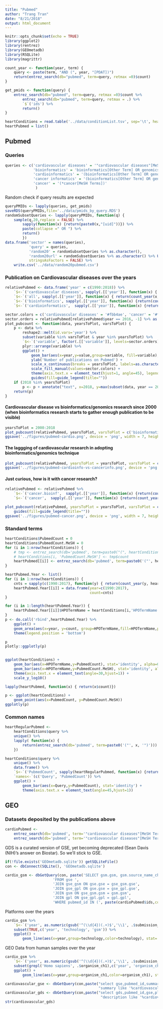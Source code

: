 ```yaml
---
title: "Pubmed"
author: "Trang Tran"
date: "8/21/2018"
output: html_document
---
```


```r
knitr::opts_chunk$set(echo = TRUE)
library(ggplot2)
library(rentrez)
library(GEOmetadb)
library(RSQLite)
library(magrittr)

count_year <- function(year, term) {
    query <- paste(term, "AND (", year, "[PDAT])")
    return(entrez_search(db="pubmed", term=query, retmax =0)$count)
}

get_pmids <- function(query) {
    entrez_search(db="pubmed", term=query, retmax =0)$count %>%
        entrez_search(db="pubmed", term=query, retmax = .) %>%
        `$`('ids') %>%
        return()
}

```

```r
heartConditions = read.table('../data/conditionList.tsv', sep='\t', header = TRUE)
heartPubmed = list()

```

## Pubmed

### Queries

```r
queries <- c('cardiovascular diseases' = '"cardiovascular diseases"[MeSH Major Topic]',
             'bioinformatics' = 'bioinformatics[Other Term] OR genomics[MeSH Terms]',
             'cardioinformatics' = '(bioinformatics[Other Term] OR genomics[MeSH Terms]) AND ("cardiovascular diseases"[MeSH Major Topic])',
             'cancer informatics' = '(bioinformatics[Other Term] OR genomics[MeSH Terms]) AND (*cancer[MeSH Terms])',
             'cancer' = '(*cancer[MeSH Terms])'
              )
```

Random check if query results are expected

```r
queryPMIDs <- lapply(queries, get_pmids)
saveRDS(queryPMIDs,file='../data/pmids_by_query.RDS')
randomSubsetQueries <- lapply(queryPMIDs, function(q) {
    sample(q,20,replace = FALSE) %>%
        sapply(function(x) {return(paste0(x,"[uid]"))}) %>%
        paste(collapse =" OR ") %>%
        return()
        })
data.frame('sector' = names(queries),
           'query' = queries,
           'random20' = randomSubsetQueries %>% as.character(),
           'random20url' = randomSubsetQueries %>% as.character() %>% URLencode() %>% paste0('https://www.ncbi.nlm.nih.gov/pubmed/?term=', .),
           stringsAsFactors = FALSE) %>%
    write.csv('../data/random20pubmed.csv')
```

### Publication on Cardiovascular diseases over the years

```r
relativePubmed <- data.frame('year' = c(1990:2018)) %>%
    `$<-`('cardiovascular diseases', sapply(.[['year']], function(x) { return(count_year(x, '"cardiovascular diseases"[MeSH Major Topic]'))})) %>%
    `$<-`('all', sapply(.[['year']], function(x) { return(count_year(x, ''))})) %>%
    `$<-`('bioinformatics', sapply(.[['year']], function(x) {return(count_year(x, 'bioinformatics[Other Term] OR genomics[MeSH Terms]'))})) %>%
    `$<-`('cardioinformatics',  sapply(.[['year']], function(x) {return(count_year(x, '(bioinformatics[Other Term] OR genomics[MeSH Terms]) AND ("cardiovascular diseases"[MeSH Major Topic])'))}))
```


```r
sector.colors = c('cardiovascular diseases' = '#fbb4ae', 'cancer' = '#fbb4ae', 'bioinformatics' = '#fed9a6', 'cardioinformatics' = '#b3cde3', 'cancer.bioinf' = '#ccebc5' )
sector.orders = relativePubmed[relativePubmed$year == 2016, -1] %>% as.numeric() %>% order(decreasing = T) %>% `[`(names(relativePubmed)[-1], .)
plot_pubcount <- function(data, yearsToPlot, varsToPlot) {
    p <- data %>%
        reshape2::melt(id.vars='year') %>%
        subset(variable %in% varsToPlot & year %in% yearsToPlot) %>%
        `$<-`('variable', factor(.[['variable']], levels=sector.orders)) %>%
        plyr::arrange(variable) %>%
        ggplot() +
            geom_bar(aes(x=year,y=value,group=variable, fill=variable),stat='identity', position='identity') +
            ylab('Number of publications on Pubmed') +
            scale_x_continuous(breaks = yearsToPlot, labels=as.character(yearsToPlot)) +
            scale_fill_manual(values=sector.colors) +
            theme(axis.text.x = element_text(hjust=1, angle=45), legend.position = c(0.15, 0.85)) +
            guides(fill=guide_legend(title=""))
    if (2018 %in% yearsToPlot)
        p <- p + annotate("text", x=2018, y=max(subset(data, year == 2018, varsToPlot))*1.1, label="*", size=7)
    return(p)    
}
```


#### Cardiovascular disease vs bioinformatics/genomics research since 2000 (when bioinformatics research starts to gather enough publication to be visible)

```r
yearsToPlot = 2000:2018
plot_pubcount(relativePubmed, yearsToPlot, varsToPlot = c('bioinformatics', 'cardioinformatics', 'cardiovascular diseases') )
ggsave('../figures/pubmed-cardio.png', device = 'png', width = 7, height=5)
```

#### The laggging of cardiovascular research in adopting bioinformatics/genomics technique

```r
plot_pubcount(relativePubmed, yearsToPlot = yearsToPlot, varsToPlot = c('bioinformatics', 'cancer.bioinf', 'cardioinformatics') )
ggsave('../figures/pubmed-cardioinfo-vs-cancerinfo.png', device = 'png', width = 7, height=5)
```

#### Just curious, how is it with cancer research?

```r
relativePubmed <- relativePubmed %>%
    `$<-`('cancer.bioinf',  sapply(.[['year']], function(x) {return(count_year(x, '(bioinformatics[Other Term] OR genomics[MeSH Terms]) AND (*cancer[MeSH Terms])'))})) %>%
    `$<-`('cancer',  sapply(.[['year']], function(x) {return(count_year(x, '(*cancer[MeSH Terms])'))}))

```

```r
plot_pubcount(relativePubmed, yearsToPlot = yearsToPlot, varsToPlot = c('cancer', 'bioinformatics', 'cancer.bioinf') ) +
    guides(fill=guide_legend(title=""))
ggsave('../figures/pubmed-cancer.png', device = 'png', width = 7, height=5)
```

### Standard terms

```r
heartConditions$PubmedCount = 0
heartConditions$PubmedCount.MeSH = 0
for (i in 1:nrow(heartConditions)) {
    # tmp <- entrez_search(db='pubmed', term=paste0("(", heartConditions[i,'HPOTermName'], ")[MeSH]"))
    # heartConditions[i, 'PubmedCount.MeSH'] <- tmp$count
    heartPubmed[[i]] <- entrez_search(db='pubmed', term=paste0('("', heartConditions[i,'HPOTermName'], '")'))
}
```

```r
heartPubmed.Year <- list()
for (i in 1:nrow(heartConditions)) {
    cnts = sapply(c(1990:2017), function(y) { return(count_year(y, heartConditions[i, 'HPOTermName']))})
    heartPubmed.Year[[i]] = data.frame(year=c(1990:2017),
                                       count=cnts)
}
```

```r
for (i in 1:length(heartPubmed.Year)) {
    heartPubmed.Year[[i]]$HPOTermName = heartConditions[i,'HPOTermName']
}
p <- do.call('rbind',heartPubmed.Year) %>%
    ggplot() +
    geom_area(aes(x=year, y=count, group=HPOTermName,fill=HPOTermName,postion='stack')) +
    theme(legend.position = 'bottom')

p
plotly::ggplotly(p)
    
```

```r
ggplot(heartConditions) +
    geom_bar(aes(x=HPOTermName,y=PubmedCount), stat='identity', alpha=0.5) +
    geom_bar(aes(x=HPOTermName,y=PubmedCount.MeSH), stat='identity', alpha=0.5, color=2) +
    theme(axis.text.x = element_text(angle=30,hjust=1)) +
    scale_y_log10()
```

```r
lapply(heartPubmed, function(x) { return(x$count)})
```
```r
p <- ggplot(heartConditions) +
    geom_point(aes(x=PubmedCount, y=PubmedCount.MeSH)) 
ggplotly(p)
```

### Common names

```r
heartRegularPubmed <- 
    heartConditions$query %>%
    unique() %>%
    lapply( function(x) {
        return(entrez_search(db='pubmed', term=paste0('("', x, '")')))  
    })
```

```r
heartConditions$query %>%
    unique() %>%
    data.frame() %>%
    `$<-`('PubmedCount', sapply(heartRegularPubmed, function(x) {return(x$count)})) %>%
    `names<-`(c('Query', 'PubmedCount')) %>%
    ggplot() +
        geom_bar(aes(x=Query,y=PubmedCount), stat='identity') +
        theme(axis.text.x = element_text(angle=45,hjust=1))
```

## GEO

### Datasets deposited by the publications above

```r
cardioPubmed <-
    entrez_search(db='pubmed', term='"cardiovascular diseases"[MeSH Terms]', retmax=0)$count %>%
    entrez_search(db='pubmed', term='"cardiovascular diseases"[MeSH Terms]', retmax=.)
```

GDS is a curated version of GSE, yet becoming deprecated (Sean Davis (NIH)'s answer on Biostar). So we'll stick to GSE.

```r
if(!file.exists('GEOmetadb.sqlite')) getSQLiteFile()
con <- dbConnect(SQLite(), 'GEOmetadb.sqlite')

cardio_gsm <- dbGetQuery(con, paste('SELECT gsm.gsm, gsm.source_name_ch1, gsm.organism_ch1, organism_ch2, gpl.gpl, gpl.title as platform, technology, gse.submission_date, gse.pubmed_id, gse.title, gse.summary',
                      'FROM gse ',
                      'JOIN gse_gsm ON gse.gse = gse_gsm.gse',
                      'JOIN gse_gpl ON gse.gse = gse_gpl.gse',
                      'JOIN gsm ON gse_gsm.gsm = gsm.gsm',
                      'JOIN gpl ON gse_gpl.gpl = gpl.gpl',
                      'WHERE pubmed_id IN (', paste(cardioPubmed$ids,collapse=','), ')'))
```

Platforms over the years

```r
cardio_gsm %>%
    `$<-`('year', as.numeric(gsub('^(\\d{4})(.+)$','\\1', .$submission_date))) %>%
    subset(TRUE,c('year', 'technology', 'gsm')) %>%
    ggplot() +
        geom_line(aes(x=year,group=technology,color=technology), stat='count',alpha=0.5)
```

GEO Data from human samples over the year

```r
cardio_gsm %>%
    `$<-`('year', as.numeric(gsub('^(\\d{4})(.+)$','\\1', .$submission_date))) %>%
    subset(grepl('Homo sapiens', .$organism_ch1),c('year', 'organism_ch1', 'gsm')) %>%
    ggplot() +
        geom_line(aes(x=year,group=organism_ch1,color=organism_ch1), stat='count',alpha=0.5)
```

```r

cardiovascular_gse <- dbGetQuery(con,paste("select gse,pubmed_id,summary,title from gse where",
                                           "summary like '%cardiovascular%'", sep=" "))
cardiovascular_gds <- dbGetQuery(con,paste("select gds,pubmed_id,gse,platform_organism,sample_organism,description,title from gds where",
                                            "description like '%cardiovascular%'", sep=" "))
str(cardiovascular_gds)
```